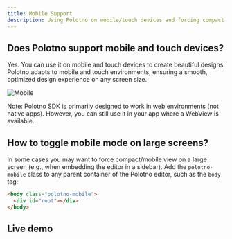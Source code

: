 ```yaml
---
title: Mobile Support
description: Using Polotno on mobile/touch devices and forcing compact mode
---
```


## Does Polotno support mobile and touch devices?

Yes. You can use it on mobile and touch devices to create beautiful designs. Polotno adapts to mobile and touch environments, ensuring a smooth, optimized design experience on any screen size.

![Mobile](./mobile-support.png)

Note: Polotno SDK is primarily designed to work in web environments (not native apps). However, you can still use it in your app where a WebView is available.

## How to toggle mobile mode on large screens?

In some cases you may want to force compact/mobile view on a large screen (e.g., when embedding the editor in a sidebar). Add the `polotno-mobile` class to any parent container of the Polotno editor, such as the `body` tag:

```html
<body class="polotno-mobile">
  <div id="root"></div>
</body>
```

## Live demo

<Sandbox github="polotno-project/polotno-docs/tree/main/examples/polotno-mobile" />


